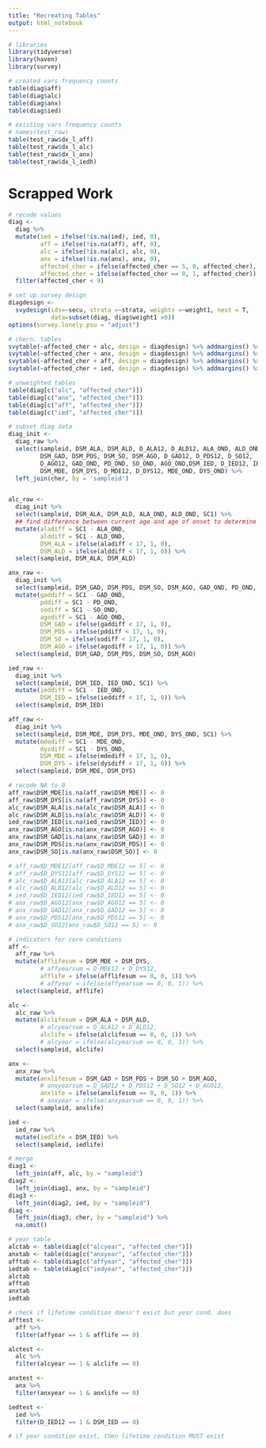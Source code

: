 ```yaml
---
title: "Recreating Tables"
output: html_notebook
---
```


```r
# libraries
library(tidyverse)
library(haven)
library(survey)
```

```r
# created vars frequency counts
table(diag$aff)
table(diag$alc)
table(diag$anx)
table(diag$ied)
```

```r
# existing vars frequency counts
# names(test_raw)
table(test_raw$dx_l_aff)
table(test_raw$dx_l_alc)
table(test_raw$dx_l_anx)
table(test_raw$dx_l_iedh)
```




# Scrapped Work

```r
# recode values
diag <-
  diag %>%
  mutate(ied = ifelse(!is.na(ied), ied, 0),
         aff = ifelse(!is.na(aff), aff, 0),
         alc = ifelse(!is.na(alc), alc, 0),
         anx = ifelse(!is.na(anx), anx, 0), 
         affected_cher = ifelse(affected_cher == 5, 0, affected_cher),
         affected_cher = ifelse(affected_cher == 8, 1, affected_cher)) %>%
  filter(affected_cher < 9)
```

```r
# set up survey design
diagdesign <- 
  svydesign(ids=~secu, strata =~strata, weights =~weight1, nest = T, 
            data=subset(diag, diag$weight1 >0))
options(survey.lonely.psu = "adjust")
```

```r
# chern. tables
svytable(~affected_cher + alc, design = diagdesign) %>% addmargins() %>% round()
svytable(~affected_cher + anx, design = diagdesign) %>% addmargins() %>% round()
svytable(~affected_cher + aff, design = diagdesign) %>% addmargins() %>% round()
svytable(~affected_cher + ied, design = diagdesign) %>% addmargins() %>% round()
```

```r
# unweighted tables
table(diag[c("alc", "affected_cher")])
table(diag[c("anx", "affected_cher")])
table(diag[c("aff", "affected_cher")])
table(diag[c("ied", "affected_cher")])
```

```r
# subset diag data
diag_init <-
  diag_raw %>%
  select(sampleid, DSM_ALA, DSM_ALD, D_ALA12, D_ALD12, ALA_OND, ALD_OND,
         DSM_GAD, DSM_PDS, DSM_SO, DSM_AGO, D_GAD12, D_PDS12, D_SO12, 
         D_AGO12, GAD_OND, PD_OND, SO_OND, AGO_OND,DSM_IED, D_IED12, IED_OND,
         DSM_MDE, DSM_DYS, D_MDE12, D_DYS12, MDE_OND, DYS_OND) %>%
  left_join(cher, by = 'sampleid')


alc_raw <-
  diag_init %>%
  select(sampleid, DSM_ALA, DSM_ALD, ALA_OND, ALD_OND, SC1) %>%
  ## find difference between current age and age of onset to determine onset after Chernobyl
  mutate(aladiff = SC1 - ALA_OND,
         alddiff = SC1 - ALD_OND,
         DSM_ALA = ifelse(aladiff < 17, 1, 0),
         DSM_ALD = ifelse(alddiff < 17, 1, 0)) %>%
  select(sampleid, DSM_ALA, DSM_ALD)

anx_raw <-
  diag_init %>%
  select(sampleid, DSM_GAD, DSM_PDS, DSM_SO, DSM_AGO, GAD_OND, PD_OND, SO_OND, AGO_OND, SC1) %>%
  mutate(gaddiff = SC1 - GAD_OND,
         pddiff = SC1 - PD_OND,
         sodiff = SC1 - SO_OND,
         agodiff = SC1 - AGO_OND,
         DSM_GAD = ifelse(gaddiff < 17, 1, 0),
         DSM_PDS = ifelse(pddiff < 17, 1, 0),
         DSM_SO = ifelse(sodiff < 17, 1, 0),
         DSM_AGO = ifelse(agodiff < 17, 1, 0)) %>%
  select(sampleid, DSM_GAD, DSM_PDS, DSM_SO, DSM_AGO)

ied_raw <-
  diag_init %>%
  select(sampleid, DSM_IED, IED_OND, SC1) %>%
  mutate(ieddiff = SC1 - IED_OND,
         DSM_IED = ifelse(ieddiff < 17, 1, 0)) %>%
  select(sampleid, DSM_IED)

aff_raw <-
  diag_init %>%
  select(sampleid, DSM_MDE, DSM_DYS, MDE_OND, DYS_OND, SC1) %>%
  mutate(mdediff = SC1 - MDE_OND,
         dysdiff = SC1 - DYS_OND, 
         DSM_MDE = ifelse(mdediff < 17, 1, 0),
         DSM_DYS = ifelse(dysdiff < 17, 1, 0)) %>%
  select(sampleid, DSM_MDE, DSM_DYS)
```

```r
# recode NA to 0
aff_raw$DSM_MDE[is.na(aff_raw$DSM_MDE)] <- 0
aff_raw$DSM_DYS[is.na(aff_raw$DSM_DYS)] <- 0
alc_raw$DSM_ALA[is.na(alc_raw$DSM_ALA)] <- 0
alc_raw$DSM_ALD[is.na(alc_raw$DSM_ALD)] <- 0
ied_raw$DSM_IED[is.na(ied_raw$DSM_IED)] <- 0
anx_raw$DSM_AGO[is.na(anx_raw$DSM_AGO)] <- 0
anx_raw$DSM_GAD[is.na(anx_raw$DSM_GAD)] <- 0
anx_raw$DSM_PDS[is.na(anx_raw$DSM_PDS)] <- 0
anx_raw$DSM_SO[is.na(anx_raw$DSM_SO)] <- 0

# aff_raw$D_MDE12[aff_raw$D_MDE12 == 5] <- 0
# aff_raw$D_DYS12[aff_raw$D_DYS12 == 5] <- 0
# alc_raw$D_ALA12[alc_raw$D_ALA12 == 5] <- 0
# alc_raw$D_ALD12[alc_raw$D_ALD12 == 5] <- 0
# ied_raw$D_IED12[ied_raw$D_IED12 == 5] <- 0
# anx_raw$D_AGO12[anx_raw$D_AGO12 == 5] <- 0
# anx_raw$D_GAD12[anx_raw$D_GAD12 == 5] <- 0
# anx_raw$D_PDS12[anx_raw$D_PDS12 == 5] <- 0
# anx_raw$D_SO12[anx_raw$D_SO12 == 5] <- 0
```


```r
# indicators for core conditions
aff <-
  aff_raw %>%
  mutate(afflifesum = DSM_MDE + DSM_DYS,
         # affyearsum = D_MDE12 + D_DYS12,
         afflife = ifelse(afflifesum == 0, 0, 1)) %>%
         # affyear = ifelse(affyearsum == 0, 0, 1)) %>%
  select(sampleid, afflife)

alc <-
  alc_raw %>%
  mutate(alclifesum = DSM_ALA + DSM_ALD,
         # alcyearsum = D_ALA12 + D_ALD12,
         alclife = ifelse(alclifesum == 0, 0, 1)) %>%
         # alcyear = ifelse(alcyearsum == 0, 0, 1)) %>%
  select(sampleid, alclife)

anx <-
  anx_raw %>%
  mutate(anxlifesum = DSM_GAD + DSM_PDS + DSM_SO + DSM_AGO,
         # anxyearsum = D_GAD12 + D_PDS12 + D_SO12 + D_AGO12, 
         anxlife = ifelse(anxlifesum == 0, 0, 1)) %>%
         # anxyear = ifelse(anxyearsum == 0, 0, 1)) %>%
  select(sampleid, anxlife)

ied <-
  ied_raw %>%
  mutate(iedlife = DSM_IED) %>%
  select(sampleid, iedlife)
```

```r
# merge
diag1 <-
  left_join(aff, alc, by = "sampleid")
diag2 <-
  left_join(diag1, anx, by = "sampleid")
diag3 <-
  left_join(diag2, ied, by = "sampleid")
diag <-
  left_join(diag3, cher, by = "sampleid") %>%
  na.omit()
```

```r
# year table
alctab <- table(diag[c("alcyear", "affected_cher")])
anxtab <- table(diag[c("anxyear", "affected_cher")])
afftab <- table(diag[c("affyear", "affected_cher")])
iedtab <- table(diag[c("iedyear", "affected_cher")])
alctab
afftab
anxtab
iedtab
```

```r
# check if lifetime condition doesn't exist but year cond. does
afftest <-
  aff %>%
  filter(affyear == 1 & afflife == 0)

alctest <-
  alc %>%
  filter(alcyear == 1 & alclife == 0)

anxtest <-
  anx %>%
  filter(anxyear == 1 & anxlife == 0)

iedtest <-
  ied %>%
  filter(D_IED12 == 1 & DSM_IED == 0)

# if year condition exist, then lifetime condition MUST exist  
```